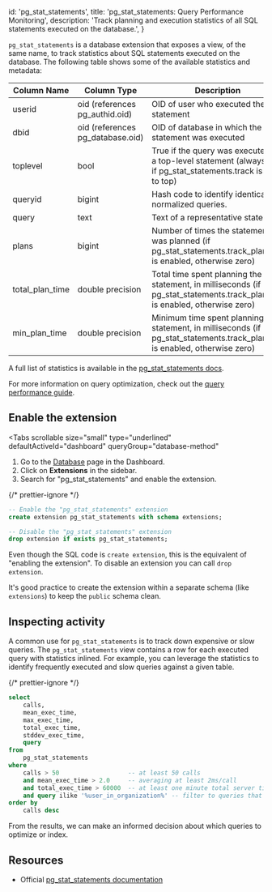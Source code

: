 
  id: 'pg_stat_statements',
  title: 'pg_stat_statements: Query Performance Monitoring',
  description:
    'Track planning and execution statistics of all SQL statements executed on the database.',
}

`pg_stat_statements` is a database extension that exposes a view, of the same name, to track statistics about SQL statements executed on the database. The following table shows some of the available statistics and metadata:

| Column Name     | Column Type                      | Description                                                                                                                  |
| --------------- | -------------------------------- | ---------------------------------------------------------------------------------------------------------------------------- |
| userid          | oid (references pg_authid.oid)   | OID of user who executed the statement                                                                                       |
| dbid            | oid (references pg_database.oid) | OID of database in which the statement was executed                                                                          |
| toplevel        | bool                             | True if the query was executed as a top-level statement (always true if pg_stat_statements.track is set to top)              |
| queryid         | bigint                           | Hash code to identify identical normalized queries.                                                                          |
| query           | text                             | Text of a representative statement                                                                                           |
| plans           | bigint                           | Number of times the statement was planned (if pg_stat_statements.track_planning is enabled, otherwise zero)                  |
| total_plan_time | double precision                 | Total time spent planning the statement, in milliseconds (if pg_stat_statements.track_planning is enabled, otherwise zero)   |
| min_plan_time   | double precision                 | Minimum time spent planning the statement, in milliseconds (if pg_stat_statements.track_planning is enabled, otherwise zero) |

A full list of statistics is available in the [pg_stat_statements docs](https://www.postgresql.org/docs/current/pgstatstatements.html).

For more information on query optimization, check out the [query performance guide](/docs/guides/platform/performance#examining-query-performance).

## Enable the extension

<Tabs
  scrollable
  size="small"
  type="underlined"
  defaultActiveId="dashboard"
  queryGroup="database-method"
>
<TabPanel id="dashboard" label="Dashboard">

1. Go to the [Database](https://supabase.com/dashboard/project/_/database/tables) page in the Dashboard.
2. Click on **Extensions** in the sidebar.
3. Search for "pg_stat_statements" and enable the extension.

</TabPanel>
<TabPanel id="sql" label="SQL">

{/* prettier-ignore */}
```sql
-- Enable the "pg_stat_statements" extension
create extension pg_stat_statements with schema extensions;

-- Disable the "pg_stat_statements" extension
drop extension if exists pg_stat_statements;
```

Even though the SQL code is `create extension`, this is the equivalent of "enabling the extension".
To disable an extension you can call `drop extension`.

It's good practice to create the extension within a separate schema (like `extensions`) to keep the `public` schema clean.

</TabPanel>
</Tabs>

## Inspecting activity

A common use for `pg_stat_statements` is to track down expensive or slow queries. The `pg_stat_statements` view contains a row for each executed query with statistics inlined. For example, you can leverage the statistics to identify frequently executed and slow queries against a given table.

{/* prettier-ignore */}
```sql
select
	calls,
	mean_exec_time,
	max_exec_time,
	total_exec_time,
	stddev_exec_time,
	query
from
	pg_stat_statements
where
    calls > 50                   -- at least 50 calls
    and mean_exec_time > 2.0     -- averaging at least 2ms/call
    and total_exec_time > 60000  -- at least one minute total server time spent
    and query ilike '%user_in_organization%' -- filter to queries that touch the user_in_organization table
order by
	calls desc
```

From the results, we can make an informed decision about which queries to optimize or index.

## Resources

- Official [pg_stat_statements documentation](https://www.postgresql.org/docs/current/pgstatstatements.html)



